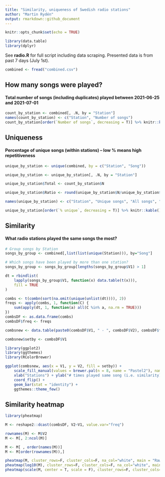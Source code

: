 ```yaml
---
title: "Similarity, uniqueness of Swedish radio stations"
author: "Martin Rydén"
output: rmarkdown::github_document
---
```


```r
knitr::opts_chunk$set(echo = TRUE)

library(data.table)
library(dplyr)

```

See **radio.R** for full script including data scraping. Presented data is from past 7 days (July 1st).

```r
combined <- fread("combined.csv")
```

## How many songs were played?
#### Total number of songs (including duplicates) played between 2021-06-25 and 2021-07-01

```r
count_by_station <- combined[, .N, by = "Station"]
names(count_by_station) <- c("Station", "Number of songs")
count_by_station[order(`Number of songs`, decreasing = T)] %>% knitr::kable()
```

## Uniqueness
#### Percentage of unique songs (within stations) -- low % means high repetitiveness

```r
unique_by_station <- unique(combined, by = c("Station", "Song"))

unique_by_station <- unique_by_station[, .N, by = "Station"]

unique_by_station$Total <- count_by_station$N

unique_by_station$Ratio <- round(unique_by_station$N/unique_by_station$Total * 100)

names(unique_by_station) <- c("Station", "Unique songs", "All songs", "% unique")

unique_by_station[order(`% unique`, decreasing = T)] %>% knitr::kable()
```

## Similarity
#### What radio stations played the same songs the most?

```r

# Group songs by Station
songs_by_group <- combined[,list(list(unique(Station))), by="Song"]

# Which songs have been played by more than one station?
songs_by_group <- songs_by_group[lengths(songs_by_group$V1) > 1]

dt = rbindlist(
	lapply(songs_by_group$V1, function(x) data.table(t(x))),
	fill = TRUE
)

combs <- t(combn(sort(na.omit(unique(unlist(dt)))), 2))
freqs <- apply(combs, 1, function(C) {
	sum(apply(dt, 1, function(a) all(C %in% a, na.rm = TRUE)))
})
combsDF <- as.data.frame(combs)
combsDF$freq <- freqs

combsnew <- data.table(paste0(combsDF$V1, " - ", combsDF$V2), combsDF$freq)

combsnew$setby <- combsDF$V1

library(ggplot2)
library(ggthemes)
library(RColorBrewer)

ggplot(combsnew, aes(x = V1, y = V2, fill = setby)) +
	scale_fill_manual(values = brewer.pal(n = 8, name = "Pastel2"), name = "") +
	xlab("Stations") + ylab("# times played same song (i.e. similarity)") +
	coord_flip() +
	geom_bar(stat = "identity") +
	ggthemes::theme_few()

```



## Similarity heatmap

```r

library(pheatmap)

M <- reshape2::dcast(combsDF, V2~V1, value.var="freq")

rownames(M) <- M$V2
M <- M[, 2:ncol(M)]

M <- M[ , order(names(M))]
M <- M[order(rownames(M)),]

pheatmap(M, cluster_rows=F, cluster_cols=F, na_col="white", main = "Raw counts")
pheatmap(log10(M), cluster_rows=F, cluster_cols=F, na_col="white", main = "log10 counts")
pheatmap(scale(M, center = T, scale = F), cluster_rows=F, cluster_cols=F, na_col="white", main = "Centered counts")


```